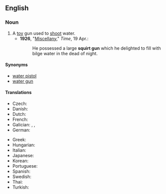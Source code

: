 ==English==

===Noun===
{{en-noun}}

# A [[toy]] gun used to [[shoot]] water.
#* '''1926''', "[http://www.time.com/time/magazine/article/0,9171,729168-2,00.html Miscellany]," ''Time'', 19 Apr.:
#*: He possessed a large '''squirt gun''' which he delighted to fill with bilge water in the dead of night.

====Synonyms====
* [[water pistol]]
* [[water gun]]

====Translations====
{{trans-top|a toy gun used to shoot water}}
* Czech: {{t|cs|stříkací pistole|f}}
* Danish: {{t+|da|vandpistol|c}}
* Dutch: {{t+|nl|waterpistool|n}}
* French: {{t+|fr|pistolet à eau|m}}
* Galician: {{t|gl|sucho}}, {{t|gl|cichote|m}}, {{t|gl|xiringa|f}}
* German: {{t+|de|Wasserpistole|f}}
{{trans-mid}}
* Greek: {{t|el|νεροπίστολο}}
* Hungarian: {{t+|hu|vízipisztoly}}
* Italian: {{t|it|pistola ad acqua|f}}
* Japanese: {{t|ja|水鉄砲|tr=mizudeppō}}
* Korean: {{t+|ko|물총}}
* Portuguese: {{t|pt|pistola d'água|f}}
* Spanish: {{t|es|pistola de agua|f}}
* Swedish: {{t+|sv|vattenpistol|c}}
* Thai: {{t|th|ปืนฉีดน้ำ}}
* Turkish: {{t|tr|su tabancası}}
{{trans-bottom}}